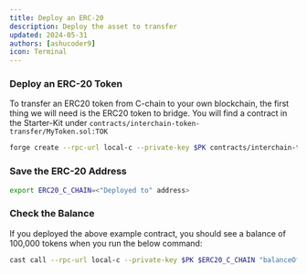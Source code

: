 ```yaml
---
title: Deploy an ERC-20 
description: Deploy the asset to transfer
updated: 2024-05-31
authors: [ashucoder9]
icon: Terminal
---
```



<Steps>
<Step>

### Deploy an ERC-20 Token

To transfer an ERC20 token from C-chain to your own blockchain, the first thing we will need is the ERC20 token to bridge. You will find a contract in the Starter-Kit under `contracts/interchain-token-transfer/MyToken.sol:TOK` 

```bash 
forge create --rpc-url local-c --private-key $PK contracts/interchain-token-transfer/MyToken.sol:TOK --broadcast
```

</Step>
<Step>

### Save the ERC-20 Address 

```bash
export ERC20_C_CHAIN=<"Deployed to" address>
```

</Step>
<Step>

### Check the Balance

If you deployed the above example contract, you should see a balance of 100,000 tokens when you run the below command:

```bash
cast call --rpc-url local-c --private-key $PK $ERC20_C_CHAIN "balanceOf(address)(uint)" $FUNDED_ADDRESS
```

</Step>
</Steps>